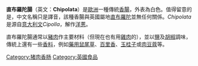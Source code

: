 {{expand|time=2018-07-08T13:51:17+00:00}}
{{unreferenced|time=2018-07-08T13:51:17+00:00}}
'''直布羅陀腸'''（英文：'''Chipolata'''）是[[歐洲|歐洲]]一種傳統[[香腸|香腸]]，外表為白色。值得留意的是，中文名稱只是譯音，該種香腸與英國屬地[[直布羅陀|直布羅陀]]並無任何關係。''Chipolata''是源自[[意大利文|意大利文]]''Cipolla''，解作[[洋蔥|洋蔥]]。

直布羅陀腸通常以[[豬肉|豬肉]]作主要材料（但現在也有用[[雞肉|雞肉]]的），並以[[食盐|鹽]]及[[胡椒|胡椒]]調味，傳統上還有一些[[香料|香料]]，例如[[藥用鼠尾草|藥用鼠尾草]]、[[百里香|百里香]]、[[玉桂子|玉桂子]]或[[肉豆蔻|肉豆蔻]]等。

[[Category:猪肉香肠|Category:猪肉香肠]]
[[Category:英國食品|Category:英國食品]]


{{food-stub}}